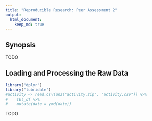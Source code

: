 ```yaml
---
title: "Reproducible Research: Peer Assessment 2"
output: 
  html_document:
    keep_md: true
---
```


## Synopsis

TODO

## Loading and Processing the Raw Data
```r
library("dplyr")
library("lubridate")
#activity <- read.csv(unz("activity.zip", "activity.csv")) %>% 
#    tbl_df %>% 
#    mutate(date = ymd(date))
``` 

TODO


